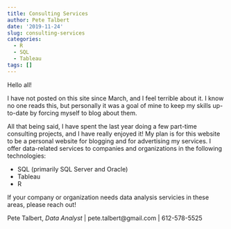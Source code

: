 ```yaml
---
title: Consulting Services
author: Pete Talbert
date: '2019-11-24'
slug: consulting-services
categories:
  - R
  - SQL
  - Tableau
tags: []
---
```


Hello all!

I have not posted on this site since March, and I feel terrible about it. I know no one reads this, but personally it was a goal of mine to keep my skills up-to-date by forcing myself to blog about them.

All that being said, I have spent the last year doing a few part-time consulting projects, and I have really enjoyed it! My plan is for this website to be a personal website for blogging and for advertising my services. I offer data-related services to companies and organizations in the following technologies:

* SQL (primarily SQL Server and Oracle)
* Tableau
* R 

If your company or organization needs data analysis servicies in these areas, please reach out! 

Pete Talbert, *Data Analyst* | pete.talbert@gmail.com | 612-578-5525